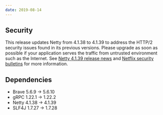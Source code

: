 ```yaml
---
date: 2019-08-14
---
```


## Security

This release updates Netty from 4.1.38 to 4.1.39 to address the HTTP/2 security issues found in its previous versions. Please upgrade as soon as possible if your application serves the traffic from untrusted environment such as the Internet. See [Netty 4.1.39 release news](https://netty.io/news/2019/08/13/4-1-39-Final.html) and [Netflix security bulletins](https://github.com/Netflix/security-bulletins/blob/master/advisories/third-party/2019-002.md) for more information.

## Dependencies

- Brave 5.6.9 -> 5.6.10
- gRPC 1.22.1 -> 1.22.2
- Netty 4.1.38 -> 4.1.39
- SLF4J 1.7.27 -> 1.7.28
